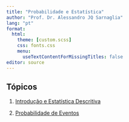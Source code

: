 ```yaml
---
title: "Probabilidade e Estatística"
author: "Prof. Dr. Alessandro JQ Sarnaglia"
lang: "pt"
format:
  html:
    theme: [custom.scss]
    css: fonts.css
    menu:
      useTextContentForMissingTitles: false
editor: source
---
```


## Tópicos

1.    [Introdução e Estatística Descritiva](U1_introducao/intro.html)

2.    [Probabilidade de Eventos](U2_probabilidade/probabilidade.html)
